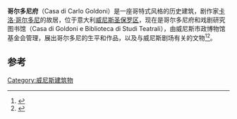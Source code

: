 {{Infobox Museum
|name = 哥尔多尼府
|established = 1931
|image = Casa di Carlo Goldoni di Venezia4.JPG
|location = 意大利[[威尼斯|威尼斯]][[圣保罗区_(威尼斯)|圣保罗区]]
|website = [http://www.carlogoldoni.visitmuve.it/en carlogoldoni.visitmuve.it]
}}
'''哥尔多尼府'''（Casa di Carlo Goldoni）是一座哥特式风格的历史建筑，剧作家[[卡洛·哥尔多尼|卡洛·哥尔多尼]]的故居，位于意大利[[威尼斯|威尼斯]][[圣保罗区_(威尼斯)|圣保罗区]]，现在是哥尔多尼府和戏剧研究图书馆（Casa di Goldoni e Biblioteca di Studi Teatrali），由威尼斯市政博物馆基金会管理，展出哥尔多尼的生平和作品，以及与威尼斯剧场有关的文物<ref>{{cite web |url=http://www.timeout.com/venice/museums/venue/1%3A22547/casa-di-carlo-goldoni |title=Casa di Carlo Goldoni, San Polo 2794, Venice |work=Time Out Venice |publisher=Time Out Group Ltd |date= |accessdate=2012-05-08 |archive-date=2018-06-01 |archive-url=https://web.archive.org/web/20180601100009/http://www.timeout.com/venice/museums/venue/1:22547/casa-di-carlo-goldoni |dead-url=no }}</ref><ref>{{Cite web |url=http://carlogoldoni.visitmuve.it/it/il-museo/sede/la-sede-e-la-storia/ |title=Visit Venice site of the Museum. |accessdate=2015-01-05 |archive-date=2014-10-31 |archive-url=https://web.archive.org/web/20141031084356/http://carlogoldoni.visitmuve.it/it/il-museo/sede/la-sede-e-la-storia/ |dead-url=no }}</ref>。

==参考==
{{reflist}}
[[Category:威尼斯建筑物|Category:威尼斯建筑物]]